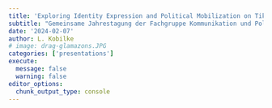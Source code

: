 ```yaml
---
title: 'Exploring Identity Expression and Political Mobilization on TikTok Through the “Put a Finger Down” Challenge'
subtitle: "Gemeinsame Jahrestagung der Fachgruppe Kommunikation und Politik (DGPuK), des Arbeitskreises Politik und Kommunikation (DVPW) und der Fachgruppe Politische Kommunikation (SGKM), Bern, Switzerland"
date: '2024-02-07'
author: L. Kobilke
# image: drag-glamazons.JPG
categories: ['presentations']
execute: 
  message: false
  warning: false
editor_options: 
  chunk_output_type: console
---
```

